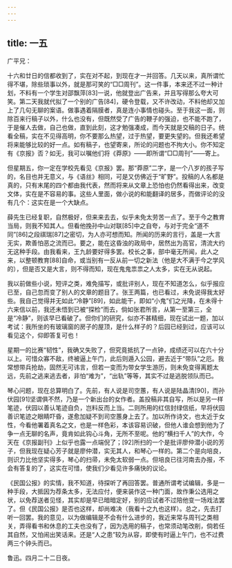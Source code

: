 ```yaml
---
---
---
```

title: 一五
---




广平兄：

十六和廿日的信都收到了，实在对不起，到现在才一并回答。几天以来，真所谓忙得不堪，除些琐事以外，就是那可笑的“□□周刊”。这一件事，本来还不过一种计划，不料有一个学生对邵飘萍[83]一说，他就登出广告来，并且写得那么夸大可笑。第二天我就代拟了一个别的广告[84]，硬令登载，又不许改动，不料他却又加上了几句无聊的案语。做事遇着隔膜者，真是连小事情也碰头。至于我这一面，则除百来行稿子以外，什么也没有，但既然受了广告的鞭子的强迫，也不能不跑了，于是催人去做，自己也做，直到此刻，这才勉强凑成，而今天就是交稿的日子。统看全稿，实在不见得高明，你不要那么热望，过于热望，要更失望的。但我还希望将来能够比较的好一点。如有稿子，也望寄来，所论的问题也不拘大小。你不知定有《京报》否？如无，我可以嘱他们将《莽原》——即所谓“□□周刊”——寄上。

但星期五，你一定在学校先看见《京报》罢。那“莽原”二字，是一个八岁的孩子写的，名目也并无意义，与《语丝》相同，可是又仿佛近于“旷野”。投稿的人名都是真的，只有末尾的四个都由我代表，然而将来从文章上恐怕也仍然看得出来，改变文体，实在是不容易的事。这些人里面，做小说的和能翻译的居多，而做评论的没有几个：这实在是一个大缺点。

薛先生已经复职，自然极好，但来来去去，似乎未免太劳苦一点了。至于今之教育当局，则我不知其人。但看他挽孙中山对联[85]中之自夸，与对于完全“道不同”[86]之段祺瑞[87]之密切，为人亦可想而知。所闻的历来的言行，盖是一大言无实，欺善怕恶之流而已。要之，能在这昏浊的政局中，居然出为高官，清流大约无这种手段。由我看来，王九龄要好得多罢。校长之事，部中毫无所闻，此人之来，以整顿教育[88]自命，或当别有一反从前一切之新法（他是大不满于今之学风的），但是否又是大言，则不得而知，现在鬼鬼祟祟之人太多，实在无从说起。

我以前做些小说，短评之类，难免描写，或批评别人，现在不知道怎么，似乎报应已至，自己忽而变了别人的文章的题目了。张王两篇，也已看过，未免说得我太好些。我自己觉得并无如此“冷静”[89]，如此能干，即如“小鬼”们之光降，在未得十六来信以前，我还未悟到已被“探检”而去，倘如张君所言，从第一至第三，全是“冷静”，则该早已看破了。但你们的研究，似亦不甚精细，现在试出一题，加以考试：我所坐的有玻璃窗的房子的屋顶，是什么样子的？后园已经到过，应该可以看见这个，仰即答复可也！

星期一的比赛“韧性”，我确又失败了，但究竟抵抗了一点钟，成绩还可以在六十分以上。可惜众寡不敌，终被逼上午门，此后则遁入公园，避去近于“带队”之厄。我常想带兵抢劫，固然无可讳言，但若一变而为带女学生游历，则未免变得离题太远，先前之逃来逃去者，非怕“难为”，“出轨”等等，其实不过是逃脱领队而已。

琴心问题，现在总算明白了。先前，有人说是司空蕙，有人说是陆晶清[90]，而孙伏园[91]坚谓俱不然，乃是一个新出台的女作者。盖投稿非其自写，所以是另一样笔迹，伏园以善认笔迹自负，岂料反而上当。二则所用的红信封绿信纸，早将伏园善识笔迹之眼睛吓昏，遂愈加疑不到司空蕙身上去了。加以所作诗文，也太近于女性，今看他署着真名之文，也是一样色彩，本该容易识破，但他人谁会想到他为了争一点无聊的名声，竟肯如此钩心斗角，无所不至呢。他的“横扫千人”的大作，今天在《京报副刊》上似乎也露一点端倪了；[92]所扫的一个是批评廖仲潜小说的芳子，但我现在疑心芳子就是廖仲潜，实无其人，和琴心一样的。第二个是向培良，则识力比他坚实得多，琴心的扫帚，未免太软弱一点。但培良已往河南去办报，不会有答复的了，这实在可惜，使我们少看见许多痛快的议论。

《民国公报》的实情，我不知道，待探听了再回答罢。普通所谓考试编辑，多是一种手段，大抵因为荐条太多，无法应付，便来装作这一种门面，故作秉公选用之状，以免荐送者见怪，其实却是早已暗暗定好，别的应试者不过陪他变一场戏法罢了。但《民国公报》是否也这样，却尚难决（我看十之九也这样）。总之，先去打听一回罢。我的意见，以为做编辑是不会有什么进步的，我近来常与周刊之类相关，弄得看书和休息的工夫也没有了，因为选用的稿子，也常须动笔改削，倘若任其自然，又怕闹出笑话来。还是“人之患”较为从容，即使有时逼上午门，也不过费两三个钟头而已。

鲁迅。四月二十二日夜。